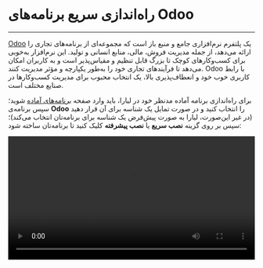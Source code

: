 

<Layout>
<Head>
<title>مستندات راه‌اندازی سریع برنامه‌های odoo - لیارا</title>
</Head>

# راه‌اندازی سریع برنامه‌های Odoo
<hr className="mb-2" />

<a href="https://www.odoo.com/" className="text-[#2196f3] ">Odoo</a> یک پلتفرم نرم‌افزاری جامع و منبع باز است که مجموعه‌ای از برنامه‌های تجاری را ارائه می‌دهد، از جمله مدیریت فروش، مالی، منابع انسانی و تولید. این نرم‌افزار به‌خوبی برای کسب‌وکارهای کوچک تا بزرگ قابل تنظیم و مقیاس‌پذیر است و به کاربران امکان می‌دهد تا فرآیندهای تجاری خود را به‌طور یکپارچه و مؤثر مدیریت کنند. Odoo با رابط کاربری خوب خود و انعطاف‌پذیری بالا، یک انتخاب محبوب برای مدیریت کسب‌وکارها در صنایع مختلف است.

<div className="h-4" />

برای راه‌اندازی برنامه آماده مدنظر خود در لیارا، باید وارد صفحه <a href="https://console.liara.ir/one-click-apps" className="text-[#2196f3] ">برنامه‌های آماده</a> شوید؛ سپس برنامه‌ی <b>Odoo</b> 
را انتخاب کنید و در صورت تمایل یک شناسه برای آن قرار دهید (در غیر این‌صورت، لیارا به صورت پیش‌فرض یک شناسه برای برنامه‌تان انتخاب می‌کند)؛ سپس بر روی گزینه **نصب سریع** یا **نصب پیشرفته** کلیک کنید تا برنامه‌تان ساخته شود:
<div className="h-4" />
<video
  src="https://files.liara.ir/liara/docs/odoo.mp4"
  controls="controls"
  className="block w-full"
  width="100%"
/>
<div className="h-4" />

پس از ساخته شدن برنامه، می‌توانید در صفحه <a href="https://console.liara.ir/apps" className="text-[#2196f3] ">پلتفرم</a>، برنامه خود را بررسی کنید. برای نصب دلخواه و انتخاب نسخه مدنظرتان یا انتخاب dockerimage ، باید از گزینه **نصب پیشرفته** یا <a href="/one-click-apps/liara-compose/about/" className="text-[#2196f3]">Liara Compose</a> استفاده کنید. 

<Section id="see-also" title="همچنین بخوانید:" />

<div className='h-2' />
<div className="grid md:grid-cols-1 gap-4">
            {[
      {
        title: "تغییر نسخه‌ی برنامه مستقر شده",
        link: "./how-tos/choose-version"
      },
  ].map(item =>
    <Link href={item.link}>
    <Card className="flex cursor-pointer w-full items-center justify-between">
        <div className="flex items-center gap-3">
        <h4>
            {item.title}
        </h4>
        </div>
        <GoArrowLeft className="ml-1" />
    </Card>
    </Link>
            )}
</div>


</Layout>
